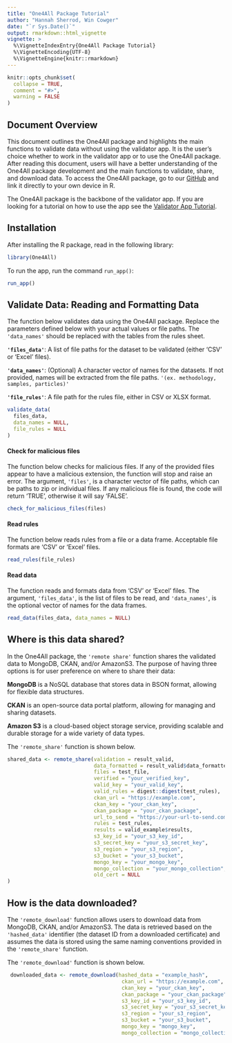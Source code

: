```yaml
---
title: "One4All Package Tutorial"
author: "Hannah Sherrod, Win Cowger"
date: "`r Sys.Date()`"
output: rmarkdown::html_vignette
vignette: >
  %\VignetteIndexEntry{One4All Package Tutorial}
  %\VignetteEncoding{UTF-8}
  %\VignetteEngine{knitr::rmarkdown}
---
```


```r
knitr::opts_chunk$set(
  collapse = TRUE,
  comment = "#>",
  warning = FALSE
)
```

## Document Overview

This document outlines the One4All package and highlights the main functions to validate data without using the validator app. It is the user's choice whether to work in the validator app or to use the One4All package. After reading this document, users will have a better understanding of the One4All package development and the main functions to validate, share, and download data. To access the One4All package, go to our [GitHub](https://github.com/Moore-Institute-4-Plastic-Pollution-Res/One4All) and link it directly to your own device in R.

The One4All package is the backbone of the validator app. If you are looking for a tutorial on how to use the app see the [Validator App Tutorial](app.html).

## Installation

After installing the R package, read in the following library:
```r
library(One4All)
```

To run the app, run the command `run_app()`:
```r
run_app()
```

## Validate Data: Reading and Formatting Data

The function below validates data using the One4All package. Replace the parameters defined below with your actual values or file paths. The `'data_names'` should be replaced with the tables from the rules sheet.

**`'files_data'`**: A list of file paths for the dataset to be validated (either 'CSV' or 'Excel' files).

**`'data_names'`**: (Optional) A character vector of names for the datasets. If not provided, names will be extracted from the file paths. `'(ex. methodology, samples, particles)'`

**`'file_rules'`**: A file path for the rules file, either in CSV or XLSX format.

```r
validate_data(
  files_data,
  data_names = NULL,
  file_rules = NULL
)
```

#### Check for malicious files

The function below checks for malicious files. If any of the provided files appear to have a malicious extension, the function will stop and raise an error. The argument, `'files'`, is a character vector of file paths, which can be paths to zip or individual files. If any malicious file is found, the code will return 'TRUE', otherwise it will say 'FALSE'.

```r
check_for_malicious_files(files)
```

#### Read rules

The function below reads rules from a file or a data frame. Acceptable file formats are 'CSV' or 'Excel' files.

```r
read_rules(file_rules)
```

#### Read data

The function reads and formats data from 'CSV' or 'Excel' files. The argument, `'files_data'`, is the list of files to be read, and `'data_names'`, is the optional vector of names for the data frames.

```r
read_data(files_data, data_names = NULL)
```

## Where is this data shared?

In the One4All package, the `'remote share'` function shares the validated data to MongoDB, CKAN, and/or AmazonS3. The purpose of having three options is for user preference on where to share their data: 


**MongoDB** is a NoSQL database that stores data in BSON format, allowing for flexible data structures.

**CKAN** is an open-source data portal platform, allowing for managing and sharing datasets.

**Amazon S3** is a cloud-based object storage service, providing scalable and durable storage for a wide variety of data types.

The `'remote_share'` function is shown below.
```r
shared_data <- remote_share(validation = result_valid,
                            data_formatted = result_valid$data_formatted,
                            files = test_file,
                            verified = "your_verified_key",
                            valid_key = "your_valid_key",
                            valid_rules = digest::digest(test_rules),
                            ckan_url = "https://example.com",
                            ckan_key = "your_ckan_key",
                            ckan_package = "your_ckan_package",
                            url_to_send = "https://your-url-to-send.com",
                            rules = test_rules,
                            results = valid_example$results,
                            s3_key_id = "your_s3_key_id",
                            s3_secret_key = "your_s3_secret_key",
                            s3_region = "your_s3_region",
                            s3_bucket = "your_s3_bucket",
                            mongo_key = "your_mongo_key",
                            mongo_collection = "your_mongo_collection",
                            old_cert = NULL
)
```

## How is the data downloaded?

The `'remote_download'` function allows users to download data from MongoDB, CKAN, and/or AmazonS3. The data is retrieved based on the `'hashed_data'` identifier (the dataset ID from a downloaded certificate) and assumes the data is stored using the same naming conventions provided in the `'remote_share'` function.

The `'remote_download'` function is shown below.
```r
 downloaded_data <- remote_download(hashed_data = "example_hash",
                                     ckan_url = "https://example.com",
                                     ckan_key = "your_ckan_key",
                                     ckan_package = "your_ckan_package",
                                     s3_key_id = "your_s3_key_id",
                                     s3_secret_key = "your_s3_secret_key",
                                     s3_region = "your_s3_region",
                                     s3_bucket = "your_s3_bucket",
                                     mongo_key = "mongo_key",
                                     mongo_collection = "mongo_collection")
```
